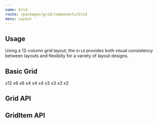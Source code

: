 ```yaml
---
name: Grid
route: /packages/grid/components/Grid
menu: Layout
---
```



## Usage

Using a 12-column grid layout, the `Grid` provides both visual consistency between layouts and flexibiliy for a variety of layout designs.

## Basic Grid

<Playground data-test="basic">
  <Grid>
    <GridItem xs={12}>x12</GridItem>
    <GridItem xs={6}>x6</GridItem>
    <GridItem xs={6}>x6</GridItem>
    <GridItem xs={4}>x4</GridItem>
    <GridItem xs={4}>x4</GridItem>
    <GridItem xs={4}>x4</GridItem>
    <GridItem xs={3}>x3</GridItem>
    <GridItem xs={3}>x3</GridItem>
    <GridItem xs={3}>x3</GridItem>
    <GridItem xs={3}>x3</GridItem>
  </Grid>
</Playground>

## Grid API

<PropsTable of={Grid} />

## GridItem API

<PropsTable of={GridItem} />
